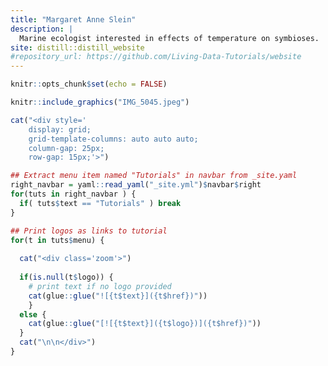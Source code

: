 ```yaml
---
title: "Margaret Anne Slein"
description: |
  Marine ecologist interested in effects of temperature on symbioses.
site: distill::distill_website
#repository_url: https://github.com/Living-Data-Tutorials/website
---
```


```r
knitr::opts_chunk$set(echo = FALSE)
```

```r
knitr::include_graphics("IMG_5045.jpeg")
```

<style>
.zoom {
  transition: transform .2s;
}

.zoom:hover {
  -ms-transform: scale(1.15); /* IE 9 */
  -webkit-transform: scale(1.15); /* Safari 3-8 */
  transform: scale(1.15); 
}

p {
  margin-bottom: 0 !Important;
}

</style>

```r
cat("<div style='
    display: grid; 
    grid-template-columns: auto auto auto;
    column-gap: 25px;
    row-gap: 15px;'>")

## Extract menu item named "Tutorials" in navbar from _site.yaml 
right_navbar = yaml::read_yaml("_site.yml")$navbar$right
for(tuts in right_navbar ) {
  if( tuts$text == "Tutorials" ) break
}

## Print logos as links to tutorial
for(t in tuts$menu) {
  
  cat("<div class='zoom'>")
  
  if(is.null(t$logo)) { 
    # print text if no logo provided
    cat(glue::glue("![{t$text}]({t$href})")) 
    }
  else { 
    cat(glue::glue("[![{t$text}]({t$logo})]({t$href})")) 
  }
  cat("\n\n</div>")
}
```

<div>

